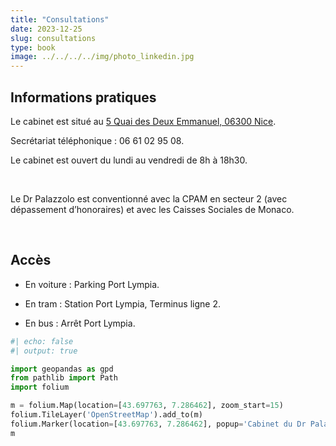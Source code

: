 ```yaml
---
title: "Consultations"
date: 2023-12-25
slug: consultations
type: book
image: ../../../../img/photo_linkedin.jpg
---
```


## Informations pratiques

Le cabinet est situé au [5 Quai des Deux Emmanuel, 06300 Nice](https://www.google.com/maps/place//data=!4m2!3m1!1s0x12cddab8af34eef5:0xc661cf3ccb078d18?sa=X&ved=2ahUKEwib7uubsaqDAxVVVaQEHXB4Ce8Q4kB6BAgOEA).

Secrétariat téléphonique : 06 61 02 95 08.

Le cabinet est ouvert du lundi au vendredi de 8h à 18h30.

<br>

Le Dr Palazzolo est conventionné avec la CPAM en secteur 2 (avec dépassement d'honoraires)
et avec les Caisses Sociales de Monaco.

<br>

## Accès

- En voiture : Parking Port Lympia.

- En tram : Station Port Lympia, Terminus ligne 2.

- En bus : Arrêt Port Lympia.

```python
#| echo: false
#| output: true

import geopandas as gpd
from pathlib import Path
import folium

m = folium.Map(location=[43.697763, 7.286462], zoom_start=15)
folium.TileLayer('OpenStreetMap').add_to(m)
folium.Marker(location=[43.697763, 7.286462], popup='Cabinet du Dr Palazzolo').add_to(m)
m
```

<br>
